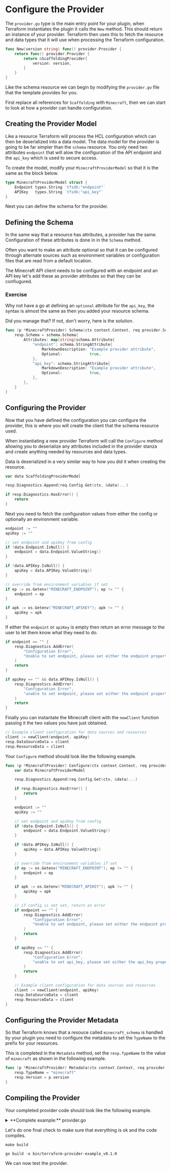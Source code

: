 # Configure the Provider

The `provider.go`  type is the main entry point for your plugin, when
Terraform instantiates the plugin it calls the `New` method. This should
return an instance of your provider. Terraform then uses this to fetch the
resource and data types that it will use when processing the Terraform
configuration.

```go
func New(version string) func() provider.Provider {
	return func() provider.Provider {
		return &ScaffoldingProvider{
			version: version,
		}
	}
}
```

Like the schema resource we can begin by modifying the `provider.go` file
that the template provides for you.

First replace all references for `Scaffolding` with `Minecraft`, then we can
start to look at how a provider can handle configuration.

## Creating the Provider Model

Like a resource Terraform will process the HCL configuration which can then
be deserialized into a data model. The data model for the provider is going
to be far simpler than the `schema` resource. You only need two attributes
`endpoint` that will alow the configuration of the API endpoint and the
`api_key` which is used to secure access.

To create the model, modify your `MinecraftProviderModel` so
that it is the same as the block below.

```go
type MinecraftProviderModel struct {
	Endpoint types.String `tfsdk:"endpoint"`
	APIKey   types.String `tfsdk:"api_key"`
}
```

Next you can define the schema for the provider.

## Defining the Schema

In the same way that a resource has attributes, a provider has the same.
Configuration of these attributes is done in in the `Schema` method.

Often you want to make an attribute optional so that it can be configured 
through alternate sources such as environment variables or configuration 
files that are read from a default location.

The Minecraft API client needs to be configured with an endpoint and an API key
let's add these as provider attributes so that they can be confiugured. 

### Exercise
Why not have a go at defining an `optional` attribute for the `api_key`,
the syntax is almost the same as then you added your resource schema.

Did you manage that? If not, don't worry, here is the solution.

```go
func (p *MinecraftProvider) Schema(ctx context.Context, req provider.SchemaRequest, resp *provider.SchemaResponse) {
	resp.Schema = schema.Schema{
		Attributes: map[string]schema.Attribute{
			"endpoint": schema.StringAttribute{
				MarkdownDescription: "Example provider attribute",
				Optional:            true,
			},
			"api_key": schema.StringAttribute{
				MarkdownDescription: "Example provider attribute",
				Optional:            true,
			},
		},
	}
}
```

## Configuring the Provider

Now that you have defined the configuration you can configure the provider,
this is where you will create the client that the schema resource used.

When instantiating a new provider Terraform will call the `Configure`
method allowing you to deserialize any attributes included in the provider
stanza and create anything needed by resources and data types.

Data is deserialized in a very similar way to how you did it when creating the 
resource.

```go
var data ScaffoldingProviderModel

resp.Diagnostics.Append(req.Config.Get(ctx, &data)...)

if resp.Diagnostics.HasError() {
	return
}
```

Next you need to fetch the configuration values from either the config
or optionally an environment variable.

```go
endpoint := ""
apiKey := ""

// set endpoint and apiKey from config
if !data.Endpoint.IsNull() {
	endpoint = data.Endpoint.ValueString()
}

if !data.APIKey.IsNull() {
	apiKey = data.APIKey.ValueString()
}

// override from environment variables if set
if ep := os.Getenv("MINECRAFT_ENDPOINT"); ep != "" {
	endpoint = ep
}

if apk := os.Getenv("MINECRAFT_APIKEY"); apk != "" {
	apiKey = apk
}
```

If either the `endpoint` or `apiKey` is empty then return
an error message to the user to let them know what they need to do.

```go
if endpoint == "" {
	resp.Diagnostics.AddError(
		"Configuration Error",
		"Unable to set endpoint, please set either the endpoint property in the provider or the environment variable 'MINECRAFT_ENDPOINT'",
	)
	return
}

if apiKey == "" && data.APIKey.IsNull() {
	resp.Diagnostics.AddError(
		"Configuration Error",
		"unable to set endpoint, please set either the endpoint property in the provider or the environment variable 'MINECRAFT_APIKEY'",
	)
	return
}
```

Finally you can instantate the Minecraft client with the `newClient` function
passing it the two values you have just obtained.

```go
// Example client configuration for data sources and resources
client := newClient(endpoint, apiKey)
resp.DataSourceData = client
resp.ResourceData = client	
```

Your `Configure` method should look like the following example.

```go
func (p *MinecraftProvider) Configure(ctx context.Context, req provider.ConfigureRequest, resp *provider.ConfigureResponse) {
	var data MinecraftProviderModel

	resp.Diagnostics.Append(req.Config.Get(ctx, &data)...)

	if resp.Diagnostics.HasError() {
		return
	}

	endpoint := ""
	apiKey := ""

	// set endpoint and apiKey from config
	if !data.Endpoint.IsNull() {
		endpoint = data.Endpoint.ValueString()
	}

	if !data.APIKey.IsNull() {
		apiKey = data.APIKey.ValueString()
	}

	// override from environment variables if set
	if ep := os.Getenv("MINECRAFT_ENDPOINT"); ep != "" {
		endpoint = ep
	}

	if apk := os.Getenv("MINECRAFT_APIKEY"); apk != "" {
		apiKey = apk
	}

	// if config is not set, return an error
	if endpoint == "" {
		resp.Diagnostics.AddError(
			"Configuration Error",
			"Unable to set endpoint, please set either the endpoint property in the provider or the environment variable 'MINECRAFT_ENDPOINT'",
		)
		return
	}

	if apiKey == "" {
		resp.Diagnostics.AddError(
			"Configuration Error",
			"unable to set api_key, please set either the api_key property in the provider or the environment variable 'MINECRAFT_APIKEY'",
		)
		return
	}

	// Example client configuration for data sources and resources
	client := newClient(endpoint, apiKey)
	resp.DataSourceData = client
	resp.ResourceData = client
}
```

## Configuring the Provider Metadata

So that Terraform knows that a resouce called `minecraft_schema` is handled
by your plugin you need to configure the metadata to set the `TypeName` to the
prefix for your resources.

This is completed in the `Metadata` method, set the `resp.TypeName` to the
value of `minecraft` as shown in the following example.

```go
func (p *MinecraftProvider) Metadata(ctx context.Context, req provider.MetadataRequest, resp *provider.MetadataResponse) {
	resp.TypeName = "minecraft"
	resp.Version = p.version
}
```
	
## Compiling the Provider

Your completed provider code should look like the following example.

<details>
  <summary>**Complete example:** provider.go</summary>

```go
// Copyright (c) HashiCorp, Inc.
// SPDX-License-Identifier: MPL-2.0

package provider

import (
	"context"

	"github.com/hashicorp/terraform-plugin-framework/datasource"
	"github.com/hashicorp/terraform-plugin-framework/provider"
	"github.com/hashicorp/terraform-plugin-framework/provider/schema"
	"github.com/hashicorp/terraform-plugin-framework/resource"
	"github.com/hashicorp/terraform-plugin-framework/types"
)

// Ensure MinecraftProvider satisfies various provider interfaces.
var _ provider.Provider = &MinecraftProvider{}

// MinecraftProvider defines the provider implementation.
type MinecraftProvider struct {
	// version is set to the provider version on release, "dev" when the
	// provider is built and ran locally, and "test" when running acceptance
	// testing.
	version string
}

// MinecraftProviderModel describes the provider data model.
type MinecraftProviderModel struct {
	Endpoint types.String `tfsdk:"endpoint"`
	APIKey   types.String `tfsdk:"api_key"`
}

func (p *MinecraftProvider) Metadata(ctx context.Context, req provider.MetadataRequest, resp *provider.MetadataResponse) {
	resp.TypeName = "minecraft"
	resp.Version = p.version
}

func (p *MinecraftProvider) Schema(ctx context.Context, req provider.SchemaRequest, resp *provider.SchemaResponse) {
	resp.Schema = schema.Schema{
		Attributes: map[string]schema.Attribute{
			"endpoint": schema.StringAttribute{
				MarkdownDescription: "Example provider attribute",
				Optional:            true,
			},
			"api_key": schema.StringAttribute{
				MarkdownDescription: "Example provider attribute",
				Optional:            true,
			},
		},
	}
}

func (p *MinecraftProvider) Configure(ctx context.Context, req provider.ConfigureRequest, resp *provider.ConfigureResponse) {
	var data MinecraftProviderModel

	resp.Diagnostics.Append(req.Config.Get(ctx, &data)...)

	if resp.Diagnostics.HasError() {
		return
	}

	endpoint := ""
	apiKey := ""

	// set endpoint and apiKey from config if they are not null
	if !data.Endpoint.IsNull() {
		endpoint = data.Endpoint.ValueString()
	}

	if !data.APIKey.IsNull() {
		apiKey = data.APIKey.ValueString()
	}

  	// override from environment variables if set
	if ep := os.Getenv("MINECRAFT_ENDPOINT"); ep != "" {
		endpoint = ep
	}

	if apk := os.Getenv("MINECRAFT_APIKEY"); apk != "" {
		apiKey = apk
	}

	if endpoint == "" {
		resp.Diagnostics.AddError(
			"Configuration Error",
			"Unable to set endpoint, please set either the endpoint property in the provider or the environment variable 'MINECRAFT_ENDPOINT'",
		)
		return
	}

	if apiKey == "" && data.APIKey.IsNull() {
		resp.Diagnostics.AddError(
			"Configuration Error",
			"unable to set endpoint, please set either the endpoint property in the provider or the environment variable 'MINECRAFT_APIKEY'",
		)
		return
	}

	// Configuration values are now available.
	// if data.Endpoint.IsNull() { /* ... */ }

	// Example client configuration for data sources and resources
	client := newClient(endpoint, apiKey)
	resp.DataSourceData = client
	resp.ResourceData = client
}

func (p *MinecraftProvider) Resources(ctx context.Context) []func() resource.Resource {
	return []func() resource.Resource{
		NewSchemaResource,
	}
}

func (p *MinecraftProvider) DataSources(ctx context.Context) []func() datasource.DataSource {
	return []func() datasource.DataSource{
		NewExampleDataSource,
	}
}

func New(version string) func() provider.Provider {
	return func() provider.Provider {
		return &MinecraftProvider{
			version: version,
		}
	}
}
```
</details>
	
Let's do one final check to make sure that everything is ok and the code compiles.

```shell
make build
```

```shell
go build -o bin/terraform-provider-example_v0.1.0
```

We can now test the provider.